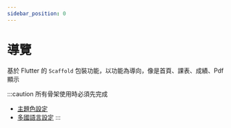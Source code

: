 ```yaml
---
sidebar_position: 0
---
```


# 導覽

基於 Flutter 的 `Scaffold` 包裝功能，以功能為導向，像是首頁、課表、成績、Pdf 顯示

:::caution 所有骨架使用時必須先完成 
 - [主題色設定](../installation/theme)
 - [多國語言設定](../installation/localization)
:::

